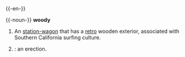 {{-en-}}

{{-noun-}}
'''woody'''
#An [[station-wagon]] that has a [[retro]] wooden exterior, associated with Southern California surfing culture.
#{{cattag|slang}}: an erection.